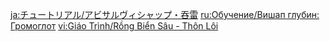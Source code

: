 {{Tutorial
|title    = Bolteater Bathysmal Vishap
|subtitle = New Entry
|type     = Enemies
|icon     = Icon Tutorial Monster.png
|about    = Bolteater Bathysmal Vishap
|image1   = Tutorial Enemies Bolteater Bathysmal Vishap.png
|text1    = A predator that lies in wait within the pitch-dark watery depths. It appears to have adapted to some unknown power out in the deep seas, such that it can use elements other than Hydro... When it faces strong foes, it will use its powerful Cleansing Shower. Characters hit by this attack will {{Color|help|lose a certain amount of Elemental Energy}}. If they do not have sufficient Elemental Energy, they will {{Color|help|lose HP}}.
|sort     = 2609
}}
<noinclude>
<!-- interwikis -->
[[ja:チュートリアル/アビサルヴィシャップ・吞雷]]
[[ru:Обучение/Вишап глубин: Громоглот]]
[[vi:Giáo Trình/Rồng Biển Sâu - Thôn Lôi]]
</noinclude>